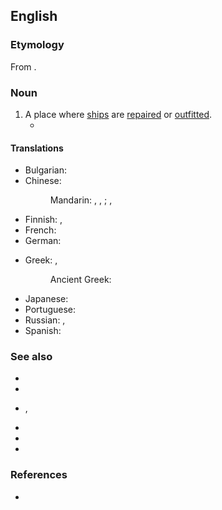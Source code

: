 ==English==

===Etymology===
From {{compound|en|dock|yard}}.

===Noun===
{{en-noun}}

# A place where [[ship]]s are [[repair|repaired]] or [[outfit|outfitted]].
#* {{quote-journal|en|year=1961|month=August|title=New traffic flows in South Wales|journal=Trains Illustrated|page=492|text=Until recently activities in the Haven <small>[Milford Haven]</small> were confined virtually to the naval '''dockyard''', now closed, and to coastal shipping and shipments to and from Ireland, both on a small scale.}}

====Translations====
{{trans-top|ship repair place}}
* Bulgarian: {{t|bg|корабострои́телница|f}}
* Chinese:
*: Mandarin: {{t+|cmn|船廠|sc=Hani}}, {{t+|cmn|船厂|tr=chuánchǎng|sc=Hani}}, {{t+|cmn|造船所|tr=zàochuánsuǒ|sc=Hani}}; {{t+|cmn|造船廠|sc=Hani}}, {{t+|cmn|造船厂|tr=zàochuánchǎng|sc=Hani}}
* Finnish: {{t+|fi|telakka}}, {{t|fi|korjaustelakka}}
* French: {{t+|fr|chantier naval|m}}
* German: {{t+|de|Werft|f}}
{{trans-mid}}
* Greek: {{t+|el|ναυπηγείο|n}}, {{t+|el|νεώριο|n}}
*: Ancient Greek: {{t|grc|νεώριον|n}}
* Japanese: {{t|ja|造船所|tr=ぞうせんじょ, zōsensho|sc=Jpan}}
* Portuguese: {{t+|pt|estaleiro|m}}
* Russian: {{t|ru|судоремо́нтный заво́д|m}}, {{t|ru|[[судостроительная]] [[верфь]]|f}}
* Spanish: {{t+|es|astillero|m}}
{{trans-bottom}}

===See also===
{{top2}}
* {{l|en|boatyard}}
* {{l|en|shipyard}}
* {{l|en|harbor}}, {{l|en|harbour}}
{{mid}}
* {{l|en|marina}}
* {{l|en|port}}
* {{l|en|seaport}}
{{bottom}}

===References===
* {{R:Lexico}}